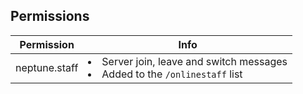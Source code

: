## Permissions

| Permission | Info |
| --- | --- |
| neptune.staff | <li>Server join, leave and switch messages</li><li>Added to the `/onlinestaff` list</li> |
